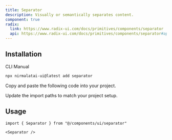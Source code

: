 ```yaml
---
title: Separator
description: Visually or semantically separates content.
component: true
radix:
  link: https://www.radix-ui.com/docs/primitives/components/separator
  api: https://www.radix-ui.com/docs/primitives/components/separator#api-reference
---
```


<ComponentPreview name="separator-demo" />

## Installation

<Tabs defaultValue="cli">

<TabsList>
  <TabsTrigger value="cli">CLI</TabsTrigger>
  <TabsTrigger value="manual">Manual</TabsTrigger>
</TabsList>
<TabsContent value="cli">

```bash
npx nirmalatai-ui@latest add separator
```

</TabsContent>

<TabsContent value="manual">

<Steps>

<Step>Copy and paste the following code into your project.</Step>

<ComponentSource name="separator" />

<Step>Update the import paths to match your project setup.</Step>

</Steps>

</TabsContent>

</Tabs>

## Usage

```tsx
import { Separator } from "@/components/ui/separator"
```

```tsx
<Separator />
```
